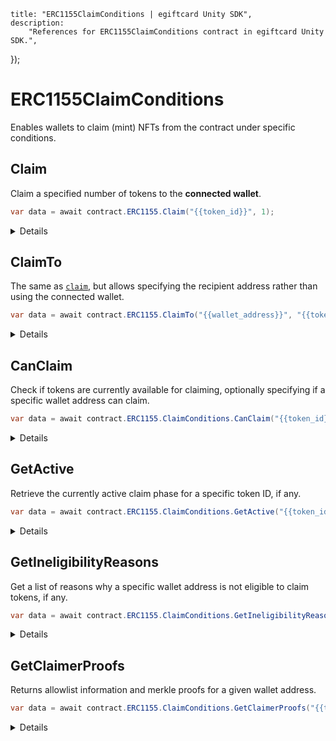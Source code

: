 
	title: "ERC1155ClaimConditions | egiftcard Unity SDK",
	description:
		"References for ERC1155ClaimConditions contract in egiftcard Unity SDK.",
});

# ERC1155ClaimConditions

Enables wallets to claim (mint) NFTs from the contract under specific conditions.

## Claim

Claim a specified number of tokens to the **connected wallet**.

```csharp
var data = await contract.ERC1155.Claim("{{token_id}}", 1);
```

<Details summary="Configuration">

#### tokenId (required)

The token ID of the NFT you want to claim.

Must be a `string`.

#### quantity (required)

The number of tokens to claim.

Must be an `int`.

</Details>

## ClaimTo

The same as [`claim`](#claim), but allows specifying the recipient
address rather than using the connected wallet.

```csharp
var data = await contract.ERC1155.ClaimTo("{{wallet_address}}", "{{token_id}}", 1);
```

<Details summary="Configuration">

#### recipient (required)

The wallet address to receive the claimed tokens.

Must be a `string`.

#### tokenId (required)

The token ID of the NFT you want to claim.

Must be a `string`.

#### quantity (required)

The number of tokens to claim.

Must be an `int`.

</Details>

## CanClaim

Check if tokens are currently available for claiming, optionally specifying if a specific wallet
address can claim.

```csharp
var data = await contract.ERC1155.ClaimConditions.CanClaim("{{token_id}}", 1, "{{wallet_address}}");
```

<Details summary="Configuration">

#### tokenId (required)

The token ID of the NFT you want to claim.

Must be a `string`.

#### quantity (required)

The amount of tokens to claim.

This checks to see if the specified amount of tokens are available for claiming. i.e.:

- There is sufficient quantity available for claiming.
- This amount of tokens can be claimed in a single transaction.

Must be an `int`.

#### addressToCheck (optional)

The wallet address to check if it can claim tokens.

This considers all aspects of the active claim phase, including allowlists, previous claims, etc.

Must be a `string`.

### Return Value

Returns a `bool` indicating if the specified amount of tokens can be claimed or not.

```csharp
bool
```

</Details>

## GetActive

Retrieve the currently active claim phase for a specific token ID, if any.

```csharp
var data = await contract.ERC1155.ClaimConditions.GetActive("{{token_id}}");
```

<Details summary='Configuration'>

#### tokenId (required)

The token ID of the NFT you want to get the claim conditions for.

Must be a `string`.

### Return Value

If a claim condition is active, returns a `ClaimConditions` struct containing the following properties:

```csharp
{
    string availableSupply;
    string currentMintSupply;
    CurrencyValue currencyMetadata;
    string currencyAddress;
    string maxClaimableSupply;
    string maxClaimablePerWallet;
    string waitInSeconds;
}
```

</Details>

## GetIneligibilityReasons

Get a list of reasons why a specific wallet address is not eligible to claim tokens, if any.

```csharp
var data = await contract.ERC1155.ClaimConditions.GetIneligibilityReasons("{{token_id}}", 1, "{{wallet_address}}");
```

<Details summary="Configuration">

#### tokenId (required)

The token ID of the NFT you want to check if the wallet address can claim.

Must be a `string`.

#### quantity (required)

The amount of tokens to check if the wallet address can claim.

Must be a `string`.

#### addressToCheck (optional)

The wallet address to check if it can claim tokens.

Must be a `string`.

### Return Value

Returns a list of `ClaimEligibility` strings, which may be empty.

If the user _is_ eligible to claim tokens, the method will return an empty array.

```ts
string[]

// Options:
{
  NotEnoughSupply = "There is not enough supply to claim.",
  AddressNotAllowed = "This address is not on the allowlist.",
  WaitBeforeNextClaimTransaction = "Not enough time since last claim transaction. Please wait.",
  AlreadyClaimed = "You have already claimed the token.",
  NotEnoughTokens = "There are not enough tokens in the wallet to pay for the claim.",
  NoActiveClaimPhase = "There is no active claim phase at the moment. Please check back in later.",
  NoClaimConditionSet = "There is no claim condition set.",
  NoWallet = "No wallet connected.",
  Unknown = "No claim conditions found.",
}
```

</Details>

## GetClaimerProofs

Returns allowlist information and merkle proofs for a given wallet address.

```csharp
var data = await contract.ERC1155.ClaimConditions.GetClaimerProofs("{{token_id}}", "{{wallet_address}}");
```

<Details summary="Configuration">

#### tokenId (required)

The token ID of the NFT you want to get the claimer proofs for.

Must be a `string`.

#### walletAddress (required)

The wallet address to get the merkle proofs for.

Must be a `string`.

### Return Value

```csharp
bool
```

</Details>
